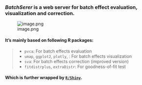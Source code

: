 ###  ***BatchSerer*** is a web server for batch effect evaluation, visualization and correction.

![image.png](architecture.png)
	
#### It's mainly based on following R packages:
> + `pvca`:  For batch effects evaluation
> + `umap`, `ggplot2`, `plotly`, :  For batch effects visualization
> + `sva`:  For batch effects correction (improved version)
> + `fitdistrplus`, `extraDistr`:  For goodness-of-fit test

#### Which is further wrapped by [`R/Shiny`]('http://shiny.rstudio.com/'). 

